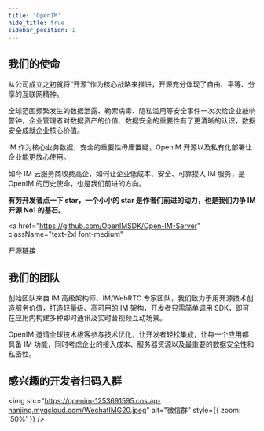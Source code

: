 ```yaml
---
title: 'OpenIM'
hide_title: true
sidebar_position: 1
---
```


## 我们的使命

从公司成立之初就将“开源”作为核心战略来推进，开源充分体现了自由、平等、分享的互联网精神。

全球范围频繁发生的数据泄露、勒索病毒、隐私滥用等安全事件一次次给企业敲响警钟，企业管理者对数据资产的价值、数据安全的重要性有了更清晰的认识，数据安全成就企业核心价值。

IM 作为核心业务数据，安全的重要性毋庸置疑，OpenIM 开源以及私有化部署让企业能更放心使用。

如今 IM 云服务商收费高企，如何让企业低成本、安全、可靠接入 IM 服务，是 OpenIM 的历史使命，也是我们前进的方向。

**有劳开发者点一下 star，一个小小的 star 是作者们前进的动力，也是我们力争 IM 开源 No1 的基石。**

<a
  href="https://github.com/OpenIMSDK/Open-IM-Server"
  className="text-2xl font-medium"
>
  开源链接
</a>

## 我们的团队

创始团队来自 IM 高级架构师、IM/WebRTC 专家团队，我们致力于用开源技术创造服务价值，打造轻量级、高可用的 IM 架构，开发者只需简单调用 SDK，即可在应用内构建多种即时通讯及实时音视频互动场景。

OpenIM 邀请全球技术极客参与技术优化，让开发者轻松集成，让每一个应用都具备 IM 功能，同时考虑企业的接入成本、服务器资源以及最重要的数据安全性和私密性。

## 感兴趣的开发者扫码入群

<img
  src="https://openim-1253691595.cos.ap-nanjing.myqcloud.com/WechatIMG20.jpeg"
  alt="微信群"
  style={{ zoom: '50%' }}
/>
